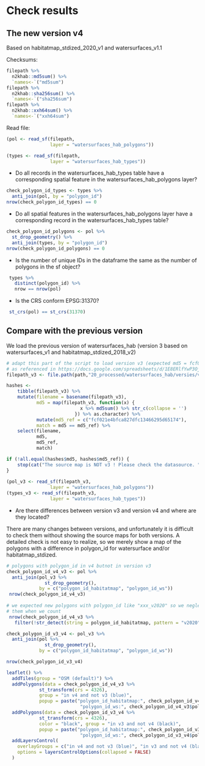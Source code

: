 # Check results

## The new version v4

Based on habitatmap_stdized_2020_v1 and watersurfaces_v1.1

Checksums:

```r
filepath %>% 
  n2khab::md5sum() %>% 
  `names<-`("md5sum")
filepath %>% 
  n2khab::sha256sum() %>% 
  `names<-`("sha256sum")
filepath %>% 
  n2khab::xxh64sum() %>% 
  `names<-`("xxh64sum")
```

Read file:

```r
(pol <- read_sf(filepath, 
                layer = "watersurfaces_hab_polygons"))
```

```r
(types <- read_sf(filepath, 
                layer = "watersurfaces_hab_types"))
```


- Do all records in the watersurfaces_hab_types table have a corresponding spatial feature in the watersurfaces_hab_polygons layer?

```r
check_polygon_id_types <- types %>%
  anti_join(pol, by = "polygon_id")
nrow(check_polygon_id_types) == 0
```

- Do all spatial features in the watersurfaces_hab_polygons layer have a corresponding record in the watersurfaces_hab_types table?

```r
check_polygon_id_polygons <- pol %>%
  st_drop_geometry() %>%
  anti_join(types, by = "polygon_id")
nrow(check_polygon_id_polygons) == 0
```

- Is the number of unique IDs in the dataframe the same as the number of polygons in the sf object? 
  
```r
 types %>%  
   distinct(polygon_id) %>%  
   nrow == nrow(pol) 
``` 

- Is the CRS conform EPSG:31370?

```r
 st_crs(pol) == st_crs(31370) 
```

## Compare with the previous version 

We load the previous version of watersurfaces_hab (version 3 based on watersurfaces_v1 and habitatmap_stdized_2018_v2)

```r
# adapt this part of the script to load version v3 (expected md5 = fcf021e4bfca827dfc13466295d65174
# as referenced in https://docs.google.com/spreadsheets/d/1E8ERlfYwP3OjluL8d7_4rR1W34ka4LRCE35JTxf3WMI/edit#gid=2100595853)
filepath_v3 <- file.path(path,"20_processed/watersurfaces_hab/versies/v3/watersurfaces_hab.gpkg")

hashes <-
    tibble(filepath_v3) %>%
    mutate(filename = basename(filepath_v3),
           md5 = map(filepath_v3, function(x) {
                           x %>% md5sum() %>% str_c(collapse = '')
                         }) %>% as.character) %>% 
           mutate(md5_ref = c("fcf021e4bfca827dfc13466295d65174"),
           match = md5 == md5_ref) %>%
    select(filename,
           md5,
           md5_ref,
           match)

if (!all.equal(hashes$md5, hashes$md5_ref)) {
    stop(cat("The source map is NOT v3 ! Please check the datasource. "))
}
  
(pol_v3 <- read_sf(filepath_v3, 
                layer = "watersurfaces_hab_polygons"))
(types_v3 <- read_sf(filepath_v3, 
                layer = "watersurfaces_hab_types"))
```

- Are there differences between version v3 and version v4 and where are they located?

There are many changes between versions, and unfortunately it is difficult
to check them without showing the source maps for both versions.
A detailed check is not easy to realize, so we merely show a map of the polygons 
with a difference in polygon_id for watersurface and/or habitatmap_stdized.

```r
# polygons with polygon_id in v4 butnot in version v3
check_polygon_id_v4_v3 <- pol %>%
  anti_join(pol_v3 %>%
              st_drop_geometry(), 
            by = c("polygon_id_habitatmap", "polygon_id_ws"))
 nrow(check_polygon_id_v4_v3)
   
# we expected new polygons with polygon_id like "xxx_v2020" so we neglect 
# them when we count
 nrow(check_polygon_id_v4_v3 %>% 
   filter(!str_detect(string = polygon_id_habitatmap, pattern = "v2020")))

```

```r
check_polygon_id_v3_v4 <- pol_v3 %>%
  anti_join(pol %>%
              st_drop_geometry(), 
            by = c("polygon_id_habitatmap", "polygon_id_ws"))

nrow(check_polygon_id_v3_v4) 
```

```r
leaflet() %>%
  addTiles(group = "OSM (default)") %>%
  addPolygons(data = check_polygon_id_v4_v3 %>%
            st_transform(crs = 4326), 
            group = "in v4 and not v3 (blue)",
            popup = paste("polygon_id_habitatmap:", check_polygon_id_v4_v3$polygon_id_habitatmap, "<br>",
                           "polygon_id_ws:", check_polygon_id_v4_v3$polygon_id_ws)) %>%
  addPolygons(data = check_polygon_id_v3_v4 %>%
            st_transform(crs = 4326), 
            color = "black", group = "in v3 and not v4 (black)",
            popup = paste("polygon_id_habitatmap:", check_polygon_id_v3_v4$polygon_id_habitatmap, "<br>",
                           "polygon_id_ws:", check_polygon_id_v3_v4$polygon_id_ws)) %>% 
  addLayersControl(
    overlayGroups = c("in v4 and not v3 (blue)", "in v3 and not v4 (black)"),
    options = layersControlOptions(collapsed = FALSE)
  )
```

